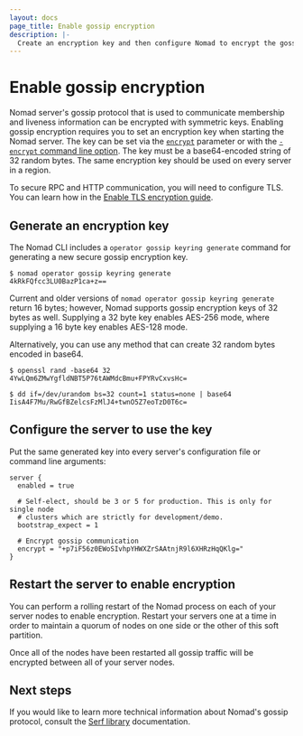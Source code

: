 ```yaml
---
layout: docs
page_title: Enable gossip encryption
description: |-
  Create an encryption key and then configure Nomad to encrypt the gossip protocol, which communicates membership and node health information between Nomad servers.
---
```


# Enable gossip encryption

Nomad server's gossip protocol that is used to communicate membership and
liveness information can be encrypted with symmetric keys. Enabling gossip
encryption requires you to set an encryption key when starting the Nomad server.
The key can be set via the [`encrypt`] parameter or with the [`-encrypt` command
line option]. The key must be a base64-encoded string of 32 random bytes.
The same encryption key should be used on every server in a region.

<Note>

To secure RPC and HTTP communication, you will need to configure
TLS. You can learn how in the [Enable TLS encryption guide][tls-guide].

</Note>

## Generate an encryption key

The Nomad CLI includes a `operator gossip keyring generate` command for generating a new secure
gossip encryption key.

```shell-session
$ nomad operator gossip keyring generate
4kRkFQfcc3LU0BazP1ca+z==
```

Current and older versions of `nomad operator gossip keyring generate` return 16 bytes; however,
Nomad supports gossip encryption keys of 32 bytes as well. Supplying a 32 byte key
enables AES-256 mode, where supplying a 16 byte key enables AES-128 mode.

Alternatively, you can use any method that can create 32 random bytes encoded in
base64.

```shell-session
$ openssl rand -base64 32
4YwLQm6ZMwYgfldNBT5P76tAWMdcBmu+FPYRvCxvsHc=
```

```shell-session
$ dd if=/dev/urandom bs=32 count=1 status=none | base64
IisA4F7Mu/RwGfBZelcsFzMlJ4+twnO5Z7eoTzD0T6c=
```

## Configure the server to use the key

Put the same generated key into every server's configuration file or command
line arguments:

```hcl
server {
  enabled = true

  # Self-elect, should be 3 or 5 for production. This is only for single node
  # clusters which are strictly for development/demo.
  bootstrap_expect = 1

  # Encrypt gossip communication
  encrypt = "+p7iF56z0EWoSIvhpYHWXZrSAAtnjR9l6XHRzHqQKlg="
}
```

## Restart the server to enable encryption

You can perform a rolling restart of the Nomad process on each of your server
nodes to enable encryption. Restart your servers one at a time in order to
maintain a quorum of nodes on one side or the other of this soft partition.

Once all of the nodes have been restarted all gossip traffic will be encrypted
between all of your server nodes.

## Next steps

If you would like to learn more technical information about Nomad's gossip
protocol, consult the [Serf library] documentation.

[tls-guide]: /nomad/docs/secure/traffic/tls
[`-encrypt` command line option]: /nomad/commands/agent
[`encrypt`]: /nomad/docs/configuration/server#encrypt
[`nomad operator gossip keyring` command]: /nomad/commands/operator/gossip/keyring-generate
[serf library]: https://www.serf.io/docs/internals/gossip.html
[tls]: /nomad/docs/configuration/tls
